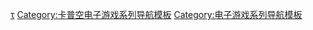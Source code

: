 {{Navbox
|name=魔物獵人系列
|bodyclass=hlist
|title=[[魔物獵人系列]]
| state = {{{state|autocollapse}}}

| group1 = 遊戲
| list1 = {{Navbox|subgroup

  |group1=主系列
  |list1=
*[[魔物獵人 (遊戲)|魔物獵人]]
*[[魔物獵人2|2]]
*[[魔物獵人3|3]]
**[[怪物猎人3G|3G]]
**[[魔物獵人3G|3G HD]]
*[[怪物猎人4|4]]
**[[怪物猎人4|4G]]
*[[怪物猎人X|X]]
**[[怪物猎人XX|XX]]
*[[怪物猎人 世界|世界]]
**[[魔物獵人 世界：冰原|冰原]]
*[[魔物獵人 崛起|崛起]]
**[[魔物獵人 崛起|破曉]]

  |group2=携带版系列
  |list2=
*[[魔物獵人攜帶版|魔物獵人攜帶版]]
*[[魔物獵人攜帶版2nd|2nd]]
**[[魔物獵人攜帶版2nd G|G]]
*[[魔物獵人攜帶版3rd|3rd]]

  | group3=延伸游戏
  | list3=
*[[魔物獵人日记：暖洋洋的貓貓村|日记：暖洋洋的貓貓村]]
**[[魔物獵人日记：暖洋洋的貓貓村G|G]]
*[[魔物獵人Frontier Online|Frontier Online]]
*[[魔物獵人探險|探險]]
*[[怪物猎人Online|Online]]
*[[魔物獵人物語|物語]]
**[[魔物獵人物語2 ～破滅之翼～|2]]
  
  }}

|group2= 電影
|list2=
*[[魔物獵人 (電影)|魔物獵人]]（2020）

|group3=延伸作品
|list3=
*[[魔物獵人2 (漫畫)|魔物獵人2]]（漫画）
*[[魔物獵人Orage|Orage]]
*[[魔物獵人Episode|Episode]]
*[[魔物獵人 (小說)|小說]]
*[[魔物獵人日記：岌岌可危貓貓村|日記：岌岌可危貓貓村]]

|group4=相關條目
|list4=
*[[卡普空]]
*[[辻本良三]]
*[[小嶋慎太郎]]
*[[藤岡要]]
*[[船水紀孝]]
*[[田中剛]]
*[[小野義德]]
*[[杉浦一德]]

}}<noinclude>
{{collapsible option}}

{{DEFAULTSORT:Monster Hunter}}
[[Category:魔物獵人系列|τ]]
[[Category:卡普空电子游戏系列导航模板]]
[[Category:电子游戏系列导航模板]]
</noinclude>